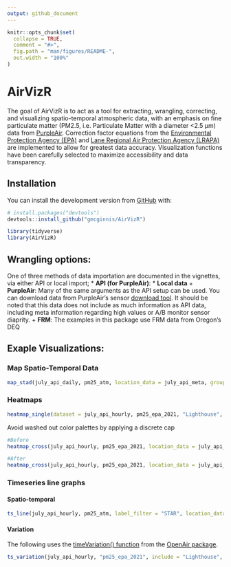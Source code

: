 ```yaml
---
output: github_document
---
```


<!-- README.md is generated from README.Rmd. Please edit that file -->

```r
knitr::opts_chunk$set(
  collapse = TRUE,
  comment = "#>",
  fig.path = "man/figures/README-",
  out.width = "100%"
)
```

# AirVizR

<!-- badges: start -->
<!-- badges: end -->

The goal of AirVizR is to act as a tool for extracting, wrangling, correcting, and visualizing spatio-temporal atmospheric data, with an emphasis on fine particulate matter (PM2.5, i.e. Particulate Matter with a diameter <2.5 µm) data from [PurpleAir](https://www.purpleair.com/).
Correction factor equations from the [Environmental Protection Agency (EPA)](https://www.epa.gov/) and [Lane Regional Air Protection Agency (LRAPA)](https://www.lrapa.org/) are implemented to allow for greatest data accuracy.
Visualization functions have been carefully selected to maximize accessibility and data transparency.

## Installation

You can install the development version from [GitHub](https://github.com/) with:

``` r
# install.packages("devtools")
devtools::install_github("gmcginnis/AirVizR")
```

```r
library(tidyverse)
library(AirVizR)
```

## Wrangling options:

One of three methods of data importation are documented in the vignettes, via either API or local import;
* **API (for PurpleAir)**:
* **Local data**
  + **PurpleAir**: Many of the same arguments as the API setup can be used. You can download data from PurpleAir's sensor [download tool](https://www.purpleair.com/sensorlist). It should be noted that this data does not include as much information as API data, including meta information regarding high values or A/B monitor sensor diaprity.
  + **FRM**: The examples in this package use FRM data from Oregon's DEQ


## Exaple Visualizations:


### Map Spatio-Temporal Data

```r
map_stad(july_api_daily, pm25_atm, location_data = july_api_meta, grouping_vars = "date_tag")
```


### Heatmaps

```r
heatmap_single(dataset = july_api_hourly, pm25_epa_2021, "Lighthouse", location_data = july_api_meta)
```

Avoid washed out color palettes by applying a discrete cap

```r
#Before
heatmap_cross(july_api_hourly, pm25_epa_2021, location_data = july_api_meta)

#After
heatmap_cross(july_api_hourly, pm25_epa_2021, location_data = july_api_meta, cap_value = 50, cap_color = "green")
```

### Timeseries line graphs

#### Spatio-temporal

```r
ts_line(july_api_hourly, pm25_atm, label_filter = "STAR", location_data = july_api_meta, add_points = TRUE)
```

#### Variation

The following uses the [timeVariation() function](https://bookdown.org/david_carslaw/openair/sec-timeVariation.html) from the [OpenAir package](https://bookdown.org/david_carslaw/openair/).

```r
ts_variation(july_api_hourly, "pm25_epa_2021", include = "Lighthouse", group = "date_tag", location_data = july_api_meta)
```
